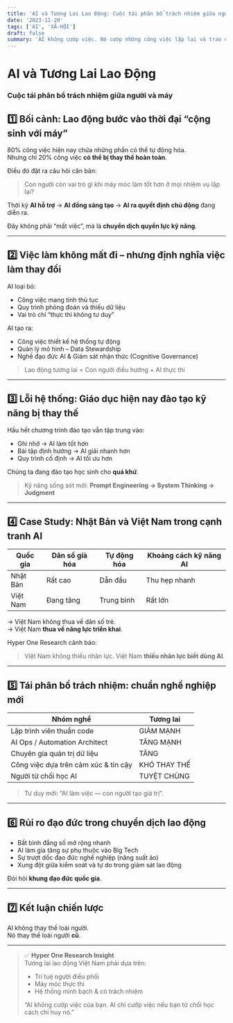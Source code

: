 ```yaml
---
title: 'AI và Tương Lai Lao Động: Cuộc tái phân bổ trách nhiệm giữa người và máy'
date: '2023-11-20'
tags: ['AI', 'XÃ-HỘI']
draft: false
summary: 'AI không cướp việc. Nó cướp những công việc lặp lại và trao quyền cho những người biết sử dụng công nghệ. Đó không phải là mối đe dọa — mà là sự chọn lọc tự nhiên của kỹ năng.'
---
```


# AI và Tương Lai Lao Động  
### Cuộc tái phân bổ trách nhiệm giữa người và máy

## 1️⃣ Bối cảnh: Lao động bước vào thời đại “cộng sinh với máy”

80% công việc hiện nay chứa những phần có thể tự động hóa.  
Nhưng chỉ 20% công việc **có thể bị thay thế hoàn toàn**.

Điều đó đặt ra câu hỏi căn bản:
> Con người còn vai trò gì khi máy móc làm tốt hơn ở mọi nhiệm vụ lặp lại?

Thời kỳ **AI hỗ trợ** → **AI đồng sáng tạo** → **AI ra quyết định chủ động** đang diễn ra.

Đây không phải “mất việc”, mà là **chuyển dịch quyền lực kỹ năng**.

---

## 2️⃣ Việc làm không mất đi – nhưng **định nghĩa việc làm thay đổi**

AI loại bỏ:
- Công việc mang tính thủ tục  
- Quy trình phỏng đoán và thiếu dữ liệu  
- Vai trò chỉ “thực thi không tư duy”

AI tạo ra:
- Công việc thiết kế hệ thống tự động
- Quản lý mô hình – Data Stewardship
- Nghề đạo đức AI & Giám sát nhận thức (Cognitive Governance)

> Lao động tương lai = Con người điều hướng + AI thực thi

---

## 3️⃣ Lỗi hệ thống: Giáo dục hiện nay đào tạo **kỹ năng bị thay thế**

Hầu hết chương trình đào tạo vẫn tập trung vào:
- Ghi nhớ → AI làm tốt hơn
- Bài tập định hướng → AI giải nhanh hơn
- Quy trình cố định → AI tối ưu hơn

Chúng ta đang đào tạo học sinh cho **quá khứ**.

> Kỹ năng sống sót mới:
**Prompt Engineering → System Thinking → Judgment**

---

## 4️⃣ Case Study: Nhật Bản và Việt Nam trong cạnh tranh AI

| Quốc gia | Dân số già hóa | Tự động hóa | Khoảng cách kỹ năng AI |
|---------|----------------|-------------|-----------------------|
| Nhật Bản | Rất cao | Dẫn đầu | Thu hẹp nhanh |
| Việt Nam | Đang tăng | Trung bình | Rất lớn |

→ Việt Nam không thua về dân số trẻ.  
→ Việt Nam **thua về năng lực triển khai**.

Hyper One Research cảnh báo:
> Việt Nam không thiếu nhân lực. Việt Nam **thiếu nhân lực biết dùng AI**.

---

## 5️⃣ Tái phân bổ trách nhiệm: chuẩn nghề nghiệp mới

| Nhóm nghề | Tương lai |
|---|---|
| Lập trình viên thuần code | GIẢM MẠNH |
| AI Ops / Automation Architect | TĂNG MẠNH |
| Chuyên gia quản trị dữ liệu | TĂNG |
| Công việc dựa trên cảm xúc & tin cậy | KHÓ THAY THẾ |
| Người từ chối học AI | TUYỆT CHỦNG |

> Tư duy mới: “AI làm việc — con người tạo giá trị”.

---

## 6️⃣ Rủi ro đạo đức trong chuyển dịch lao động

- Bất bình đẳng số mở rộng nhanh
- AI làm gia tăng sự phụ thuộc vào Big Tech
- Sự trượt dốc đạo đức nghề nghiệp (năng suất ảo)
- Xung đột giữa kiểm soát và tự do trong giám sát lao động

Đòi hỏi **khung đạo đức quốc gia**.

---

## 7️⃣ Kết luận chiến lược

AI không thay thế loài người.  
Nó thay thế loài người **cũ**.

---

> ✅ **Hyper One Research Insight**  
> Tương lai lao động Việt Nam phải dựa trên:
> - Trí tuệ người điều phối  
> - Máy móc thực thi  
> - Hệ thống minh bạch & có trách nhiệm  
> 
> “AI không cướp việc của bạn. AI chỉ cướp việc nếu bạn từ chối học cách chỉ huy nó.” 
